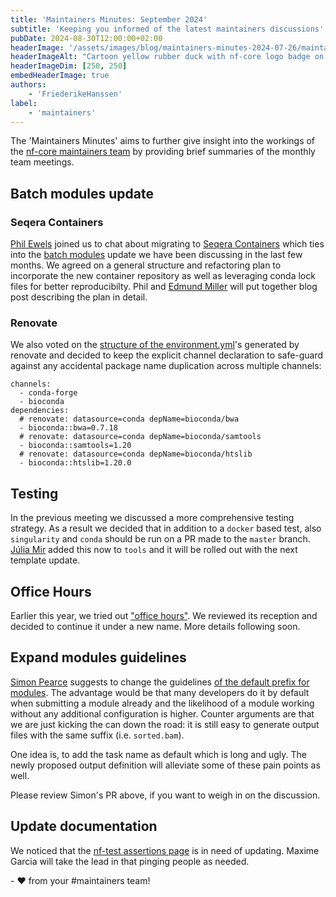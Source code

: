 ```yaml
---
title: 'Maintainers Minutes: September 2024'
subtitle: 'Keeping you informed of the latest maintainers discussions'
pubDate: 2024-08-30T12:00:00+02:00
headerImage: '/assets/images/blog/maintainers-minutes-2024-07-26/maintainers_duck.png'
headerImageAlt: "Cartoon yellow rubber duck with nf-core logo badge on it's body with the nf-core logo."
headerImageDim: [250, 250]
embedHeaderImage: true
authors:
    - 'FriederikeHanssen'
label:
    - 'maintainers'
---
```


The 'Maintainers Minutes' aims to further give insight into the workings of the [nf-core maintainers team](/governance#maintainers)
by providing brief summaries of the monthly team meetings.

## Batch modules update

### Seqera Containers

[Phil Ewels](https://github.com/ewels) joined us to chat about migrating to [Seqera Containers](https://seqera.io/containers/) which ties into the [batch modules](https://github.com/nf-core/modules/issues/5828) update we have been discussing in the last few months.
We agreed on a general structure and refactoring plan to incorporate the new container repository as well as leveraging conda lock files for better reproducibilty.
Phil and [Edmund Miller](https://github.com/edmundmiller) will put together blog post describing the plan in detail.

### Renovate

We also voted on the [structure of the environment.yml](https://github.com/nf-core/modules/issues/6504)'s generated by renovate and decided to keep the explicit channel declaration to safe-guard against any accidental
package name duplication across multiple channels:

```
channels:
  - conda-forge
  - bioconda
dependencies:
  # renovate: datasource=conda depName=bioconda/bwa
  - bioconda::bwa=0.7.18
  # renovate: datasource=conda depName=bioconda/samtools
  - bioconda::samtools=1.20
  # renovate: datasource=conda depName=bioconda/htslib
  - bioconda::htslib=1.20.0
```

## Testing

In the previous meeting we discussed a more comprehensive testing strategy. As a result we decided that in addition to a `docker` based test, also `singularity` and `conda` should be run on a PR made to the `master` branch.
[Júlia Mir](https://github.com/mirpedrol) added this now to `tools` and it will be rolled out with the next template update.

## Office Hours

Earlier this year, we tried out ["office hours"](https://nf-co.re/blog/2024/office_hours). We reviewed its reception and decided to continue it under a new name. More details following soon.

## Expand modules guidelines

[Simon Pearce](https://github.com/SPPearce) suggests to change the guidelines [of the default prefix for modules](https://github.com/nf-core/website/pull/2608). The advantage would be that
many developers do it by default when submitting a module already and the likelihood of a module working without any additional configuration is higher.
Counter arguments are that we are just kicking the can down the road: it is still easy to generate output files with the same suffix (i.e. `sorted.bam`).

One idea is, to add the task name as default which is long and ugly. The newly proposed output definition will alleviate some of these pain points as well.

Please review Simon's PR above, if you want to weigh in on the discussion.

## Update documentation

We noticed that the [nf-test assertions page](https://nf-co.re/docs/contributing/nf-test/assertions) is in need of updating. Maxime Garcia will take the lead in that pinging people as needed.

\- :heart: from your #maintainers team!
